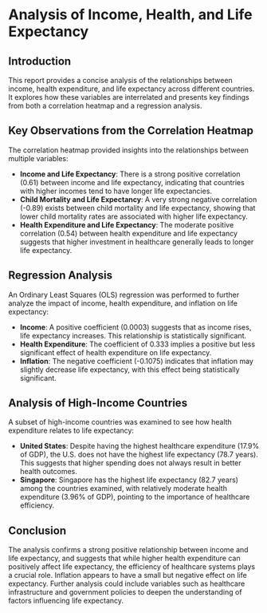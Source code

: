 # Analysis of Income, Health, and Life Expectancy

## Introduction

This report provides a concise analysis of the relationships between income, health expenditure, and life expectancy across different countries. It explores how these variables are interrelated and presents key findings from both a correlation heatmap and a regression analysis.

## Key Observations from the Correlation Heatmap

The correlation heatmap provided insights into the relationships between multiple variables:

- **Income and Life Expectancy**: There is a strong positive correlation (0.61) between income and life expectancy, indicating that countries with higher incomes tend to have longer life expectancies.
- **Child Mortality and Life Expectancy**: A very strong negative correlation (-0.89) exists between child mortality and life expectancy, showing that lower child mortality rates are associated with higher life expectancy.
- **Health Expenditure and Life Expectancy**: The moderate positive correlation (0.54) between health expenditure and life expectancy suggests that higher investment in healthcare generally leads to longer life expectancy.

## Regression Analysis

An Ordinary Least Squares (OLS) regression was performed to further analyze the impact of income, health expenditure, and inflation on life expectancy:

- **Income**: A positive coefficient (0.0003) suggests that as income rises, life expectancy increases. This relationship is statistically significant.
- **Health Expenditure**: The coefficient of 0.333 implies a positive but less significant effect of health expenditure on life expectancy.
- **Inflation**: The negative coefficient (-0.1075) indicates that inflation may slightly decrease life expectancy, with this effect being statistically significant.

## Analysis of High-Income Countries

A subset of high-income countries was examined to see how health expenditure relates to life expectancy:

- **United States**: Despite having the highest healthcare expenditure (17.9% of GDP), the U.S. does not have the highest life expectancy (78.7 years). This suggests that higher spending does not always result in better health outcomes.
- **Singapore**: Singapore has the highest life expectancy (82.7 years) among the countries examined, with relatively moderate health expenditure (3.96% of GDP), pointing to the importance of healthcare efficiency.
  
## Conclusion

The analysis confirms a strong positive relationship between income and life expectancy, and suggests that while higher health expenditure can positively affect life expectancy, the efficiency of healthcare systems plays a crucial role. Inflation appears to have a small but negative effect on life expectancy. Further analysis could include variables such as healthcare infrastructure and government policies to deepen the understanding of factors influencing life expectancy.